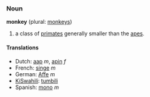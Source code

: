 ===Noun===
'''monkey''' (plural: [[monkeys]])

#a class of [[primate]]s generally smaller than the [[ape]]s.

====Translations====
*Dutch: [[aap]] ''m'', [[apin]] ''f''
*French: [[singe]] ''m''
*German: [[Affe]] ''m''
*[[KiSwahili]]: [[tumbili]]
*Spanish: [[mono]] ''m''